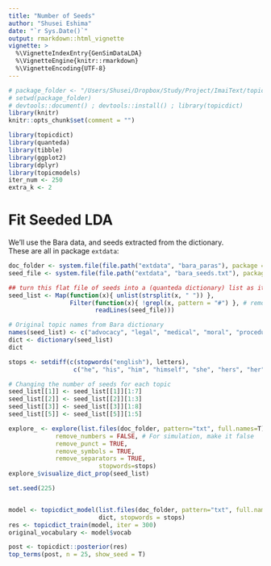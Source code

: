 ```yaml
---
title: "Number of Seeds"
author: "Shusei Eshima"
date: "`r Sys.Date()`"
output: rmarkdown::html_vignette
vignette: >
  %\VignetteIndexEntry{GenSimDataLDA}
  %\VignetteEngine{knitr::rmarkdown}
  %\VignetteEncoding{UTF-8}
---
```


```r
# package_folder <- "/Users/Shusei/Dropbox/Study/Project/ImaiText/topicdict"
# setwd(package_folder)
# devtools::document() ; devtools::install() ; library(topicdict)
library(knitr)
knitr::opts_chunk$set(comment = "")
```


```r
library(topicdict)
library(quanteda)
library(tibble)
library(ggplot2)
library(dplyr)
library(topicmodels)
iter_num <- 250
extra_k <- 2
```

# Fit Seeded LDA
We'll use the Bara data, and seeds extracted from the dictionary.  
These are all in package `extdata`:
```r
doc_folder <- system.file(file.path("extdata", "bara_paras"), package = "topicdict")
seed_file <- system.file(file.path("extdata", "bara_seeds.txt"), package = "topicdict")

## turn this flat file of seeds into a (quanteda dictionary) list as it would be used
seed_list <- Map(function(x){ unlist(strsplit(x, " ")) }, 
                 Filter(function(x){ !grepl(x, pattern = "#") }, # remove comments
                        readLines(seed_file)))

# Original topic names from Bara dictionary
names(seed_list) <- c("advocacy", "legal", "medical", "moral", "procedural", "social")
dict <- dictionary(seed_list)
dict

stops <- setdiff(c(stopwords("english"), letters), 
                  c("he", "his", "him", "himself", "she", "hers", "her", "herself"))

# Changing the number of seeds for each topic
seed_list[[1]] <- seed_list[[1]][1:7]
seed_list[[2]] <- seed_list[[2]][1:3]
seed_list[[3]] <- seed_list[[3]][1:8]
seed_list[[5]] <- seed_list[[5]][1:5]

explore_ <- explore(list.files(doc_folder, pattern="txt", full.names=T),
             remove_numbers = FALSE, # For simulation, make it false
             remove_punct = TRUE,
             remove_symbols = TRUE,
             remove_separators = TRUE,
						 stopwords=stops)
explore_$visualize_dict_prop(seed_list)
```

```r
set.seed(225)


model <- topicdict_model(list.files(doc_folder, pattern="txt", full.names=T), extra_k=extra_k,
                         dict, stopwords = stops)
res <- topicdict_train(model, iter = 300)
original_vocabulary <- model$vocab
```

```r
post <- topicdict::posterior(res)
top_terms(post, n = 25, show_seed = T)
```

